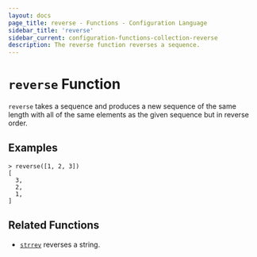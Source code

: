 ```yaml
---
layout: docs
page_title: reverse - Functions - Configuration Language
sidebar_title: 'reverse'
sidebar_current: configuration-functions-collection-reverse
description: The reverse function reverses a sequence.
---
```


# `reverse` Function

`reverse` takes a sequence and produces a new sequence of the same length
with all of the same elements as the given sequence but in reverse order.

## Examples

```
> reverse([1, 2, 3])
[
  3,
  2,
  1,
]
```

## Related Functions

- [`strrev`](../string/strrev) reverses a string.

